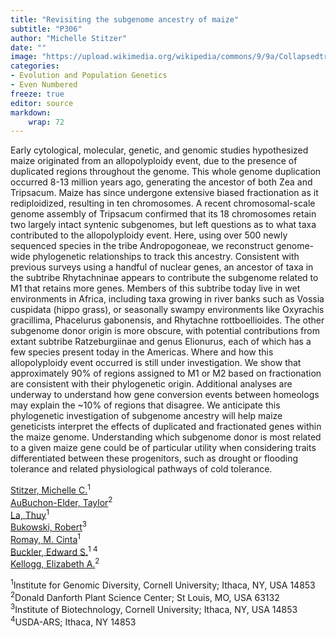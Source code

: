 ```yaml
---
title: "Revisiting the subgenome ancestry of maize"
subtitle: "P306"
author: "Michelle Stitzer"
date: ""
image: "https://upload.wikimedia.org/wikipedia/commons/9/9a/CollapsedtreeLabels-simplified-fi.svg"
categories: 
- Evolution and Population Genetics
- Even Numbered
freeze: true
editor: source
markdown: 
    wrap: 72
---
```


Early cytological, molecular, genetic, and genomic studies hypothesized maize originated from an allopolyploidy event, due to the presence of duplicated regions throughout the genome. This whole genome duplication occurred 8-13 million years ago, generating the ancestor of both Zea and Tripsacum. Maize has since undergone extensive biased fractionation as it rediploidized, resulting in ten chromosomes. A recent chromosomal-scale genome assembly of Tripsacum confirmed that its 18 chromosomes retain two largely intact syntenic subgenomes, but left questions as to what taxa contributed to the allopolyploidy event. Here, using over 500 newly sequenced species in the tribe Andropogoneae, we reconstruct genome-wide phylogenetic relationships to track this ancestry. Consistent with previous surveys using a handful of nuclear genes, an ancestor of taxa in the subtribe Rhytachninae appears to contribute the subgenome related to M1 that retains more genes. Members of this subtribe today live in wet environments in Africa, including taxa growing in river banks such as Vossia cuspidata (hippo grass), or seasonally swampy environments like Oxyrachis gracillima, Phacelurus gabonensis, and Rhytachne rottboellioides. The other subgenome donor origin is more obscure, with potential contributions from extant subtribe Ratzeburgiinae and genus Elionurus, each of which has a few species present today in the Americas. Where and how this allopolyploidy event occurred is still under investigation. We show that approximately 90% of regions assigned to M1 or M2 based on fractionation are consistent with their phylogenetic origin. Additional analyses are underway to understand how gene conversion events between homeologs may explain the ~10% of regions that disagree. We anticipate this phylogenetic investigation of subgenome ancestry will help maize geneticists interpret the effects of duplicated and fractionated genes within the maize genome. Understanding which subgenome donor is most related to a given maize gene could be of particular utility when considering traits differentiated between these progenitors, such as drought or flooding tolerance and related physiological pathways of cold tolerance.

<a href='mailto:mcs368@cornell.edu'>Stitzer, Michelle C.</a><sup>1</sup><br><a href='mailto:taubuchon@danforthcenter.org'>AuBuchon-Elder, Taylor</a><sup>2</sup><br><a href='mailto:tml78@cornell.edu'>La, Thuy</a><sup>1</sup><br><a href='mailto:bukowski@cornell.edu'>Bukowski, Robert</a><sup>3</sup><br><a href='mailto:mcr72@cornell.edu'>Romay, M. Cinta</a><sup>1</sup><br><a href='mailto:esb33@cornell.edu'>Buckler, Edward S.</a><sup>1 4</sup><br><a href='mailto:ekellogg@danforthcenter.org'>Kellogg, Elizabeth A.</a><sup>2</sup><br>

<sup>1</sup>Institute for Genomic Diversity, Cornell University; Ithaca, NY, USA 14853<br><sup>2</sup>Donald Danforth Plant Science Center; St Louis, MO, USA 63132<br><sup>3</sup>Institute of Biotechnology, Cornell University; Ithaca, NY, USA 14853<br><sup>4</sup>USDA-ARS; Ithaca, NY 14853<br>